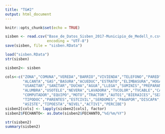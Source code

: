 ```yaml
---
title: "TG#2"
output: html_document
---
```


```r
knitr::opts_chunk$set(echo = TRUE)
```


```r
sisben <- read.csv("Base_de_Datos_Sisben_2017-Municipio_de_Medell_n.csv",
                   encoding = "UTF-8")
save(sisben, file = "sisben.RData")


```


```r
load("sisben.RData")
str(sisben)

sisben2<- sisben

cols<-c("ZONA","COMUNA","VEREDA","BARRIO","VIVIENDA","TELEFONO","PARED","PISO","ENERGIA",
        "ALCANTA","GAS","BASURA","ACUEDUC","ESTRATO","ELIMBASURA","HOGAR","TENEVIV","USOSANI",
        "USANITAR","SANITAR","DUCHA","AGUA","LLEGA","SUMINIS","PREPARAN","COCINA","COCINAN",
        "ALUMBRA","USOTELE","NEVERA","LAVADORA","TVCOLOR","TVCABLE","CALENTA","HORNO","AIRE",
        "COMPUTADOR","EQUIPO","MOTO","TRACTOR","AUTO1","BIERAICES","SEXO","EXTRANJERO",
        "TIPODOC","PARENTES","ESTCIVIL","SERDOMES","PAGAPOR","DISCAPA","CARNET","EMBARAZA",
        "ASISTE","TIPOESTA","NIVEL","ACTIVI","PERCIBE") 
sisben2[cols] <- lapply(sisben2[cols], factor)
sisben2$FECHANTO<- as.Date(sisben2$FECHANTO,"%d/%m/%Y")

str(sisben2)
summary(sisben2)

```

